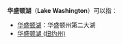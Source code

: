 '''华盛顿湖'''（'''Lake Washington'''）可以指：
*[[华盛顿湖|华盛顿湖]]：华盛顿州第二大湖
*[[华盛顿湖_(纽约州)|华盛顿湖 (纽约州)]]

{{disambig|H|Cat=四字地名消歧义}}